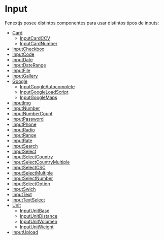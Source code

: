 # Input

Fenextjs posee distintos componentes para usar distintos tipos de inputs:

- [Card](/components/input/card)
  - [InputCardCCV](/components/input/card/ccv)
  - [InputCardNumber](/components/input/card/number)
- [InputCheckbox](/components/input/checkbox)
- [InputCode](/components/input/code)
- [InputDate](/components/input/date)
- [InputDateRange](/components/input/date-range)
- [InputFile](/components/input/file)
- [InputGallery](/components/input/gallery)
- [Google](/components/input/google)
  - [InputGoogleAutocomplete](/components/input/google/autocomplete)
  - [InputGoogleLoadScript](/components/input/google/load-script)
  - [InputGoogleMaps](/components/input/google/maps)
- [InputImg](/components/input/img)
- [InputNumber](/components/input/number)
- [InputNumberCount](/components/input/number-count)
- [InputPassword](/components/input/password)
- [InputPhone](/components/input/phone)
- [InputRadio](/components/input/radio)
- [InputRange](/components/input/range)
- [InputRate](/components/input/rate)
- [InputSearch](/components/input/search)
- [InputSelect](/components/input/select)
- [InputSelectCountry](/components/input/select-country)
- [InputSelectCountryMultiple](/components/input/select-country-multiple)
- [InputSelectCSC](/components/input/select-csc)
- [InputSelectMultiple](/components/input/select-multiple)
- [InputSelectNumber](/components/input/select-number)
- [InputSelectOption](/components/input/select-option)
- [InputSwich](/components/input/swich)
- [InputText](/components/input/text)
- [InputTextSelect](/components/input/text-select)
- [Unit](/components/input/unit)
  - [InputUnitBase](/components/input/unit/base)
  - [InputUnitDistance](/components/input/unit/distance)
  - [InputUnitVolumen](/components/input/unit/volumen)
  - [InputUnitWeight](/components/input/unit/weight)
- [InputUpload](/components/input/upload)
